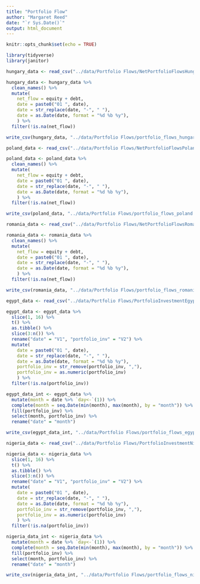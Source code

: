 ```yaml
---
title: "Portfolio Flow"
author: "Margaret Reed"
date: "`r Sys.Date()`"
output: html_document
---
```


```r
knitr::opts_chunk$set(echo = TRUE)
```

```r
library(tidyverse)
library(janitor)
```

```r
hungary_data <- read_csv("../data/Portfolio Flows/NetPortfolioFlowsHungary_raw.csv", skip = 4, col_select = 1:3) %>% rename("date" = "...1")

hungary_data <- hungary_data %>%
  clean_names() %>%
  mutate(
    net_flow = equity + debt,
    date = paste0("01 ", date),
    date = str_replace(date, "-", " "),
    date = as.Date(date, format = "%d %b %y"),
    ) %>%
  filter(!is.na(net_flow))

write_csv(hungary_data, "../data/Portfolio Flows/portfolio_flows_hungary.csv")
```

```r
poland_data <- read_csv("../data/Portfolio Flows/NetPortfolioFlowsPoland_raw.csv", skip = 4, col_select = 1:3) %>% rename("date" = "...1")

poland_data <- poland_data %>%
  clean_names() %>%
  mutate(
    net_flow = equity + debt,
    date = paste0("01 ", date),
    date = str_replace(date, "-", " "),
    date = as.Date(date, format = "%d %b %y"),
    ) %>%
  filter(!is.na(net_flow))

write_csv(poland_data, "../data/Portfolio Flows/portfolio_flows_poland.csv")
```

```r
romania_data <- read_csv("../data/Portfolio Flows/NetPortfolioFlowsRomania_raw.csv", skip = 4, col_select = 1:3) %>% rename("date" = "...1")

romania_data <- romania_data %>%
  clean_names() %>%
  mutate(
    net_flow = equity + debt,
    date = paste0("01 ", date),
    date = str_replace(date, "-", " "),
    date = as.Date(date, format = "%d %b %y"),
    ) %>%
  filter(!is.na(net_flow))

write_csv(romania_data, "../data/Portfolio Flows/portfolio_flows_romania.csv")
```

```r
egypt_data <- read_csv("../data/Portfolio Flows/PortfolioInvestmentEgypt_raw.csv")

egypt_data <- egypt_data %>% 
  slice(1, 16) %>%
  t() %>%
  as.tibble() %>%
  slice(3:n()) %>%
  rename("date" = "V1", "portfolio_inv" = "V2") %>%
  mutate(
    date = paste0("01 ", date),
    date = str_replace(date, "-", " "),
    date = as.Date(date, format = "%d %b %y"),
    portfolio_inv = str_remove(portfolio_inv, ","),
    portfolio_inv = as.numeric(portfolio_inv)
    ) %>%
  filter(!is.na(portfolio_inv))
```

```r
egypt_data_int <- egypt_data %>%
  mutate(month = date %>% `day<-`(1)) %>%
  complete(month = seq.Date(min(month), max(month), by = "month")) %>%
  fill(portfolio_inv) %>%
  select(month, portfolio_inv) %>%
  rename("date" = "month")

write_csv(egypt_data_int, "../data/Portfolio Flows/portfolio_flows_egypt.csv")
```

```r
nigeria_data <- read_csv("../data/Portfolio Flows/PortfolioInvestmentNigeria_raw.csv")

nigeria_data <- nigeria_data %>%
  slice(1, 16) %>%
  t() %>%
  as.tibble() %>%
  slice(3:n()) %>%
  rename("date" = "V1", "portfolio_inv" = "V2") %>%
  mutate(
    date = paste0("01 ", date),
    date = str_replace(date, "-", " "),
    date = as.Date(date, format = "%d %b %y"),
    portfolio_inv = str_remove(portfolio_inv, ","),
    portfolio_inv = as.numeric(portfolio_inv)
    ) %>%
  filter(!is.na(portfolio_inv))
```

```r
nigeria_data_int <- nigeria_data %>%
  mutate(month = date %>% `day<-`(1)) %>%
  complete(month = seq.Date(min(month), max(month), by = "month")) %>%
  fill(portfolio_inv) %>%
  select(month, portfolio_inv) %>%
  rename("date" = "month")

write_csv(nigeria_data_int, "../data/Portfolio Flows/portfolio_flows_nigeria.csv")
```

